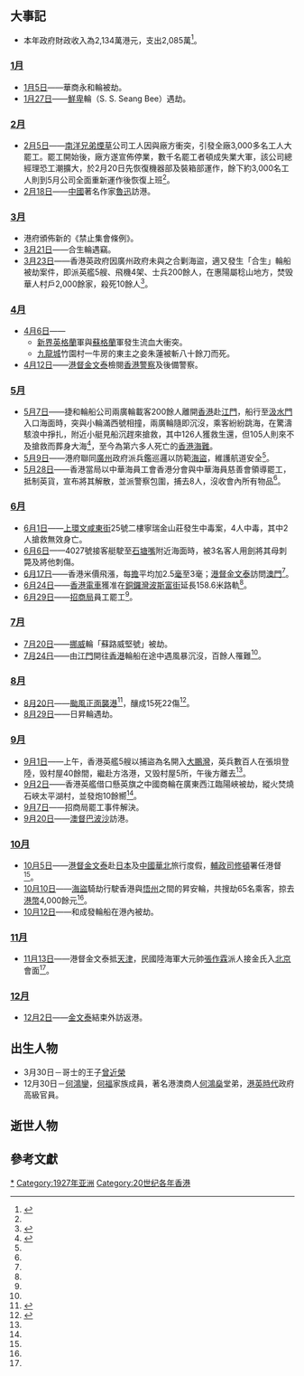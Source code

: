{{HKYearTOC|1927}}											
{{C20YearInTopic|1927年}}											
{{香港歷史}}

==大事記==
*本年政府財政收入為2,134萬港元，支出2,085萬<ref name="香港6000年">{{cite book |author=湯開建 蕭國健 陳佳榮 |year=1998年 |title=《香港6000年（遠古－1997）》 |page=頁418 |publisher=麒麟書業有限公司 |isbn=9622321232 }}{{zh-hant}}</ref>。

===[[1月|1月]]===
*[[1月5日|1月5日]]——華商永和輪被劫。
*[[1月27日|1月27日]]——[[鮮卑|鮮卑]]輪（S. S. Seang Bee）遇劫。

===[[2月|2月]]===
*[[2月5日|2月5日]]——[[南洋兄弟煙草|南洋兄弟煙草]]公司工人因與廠方衝突，引發全廠3,000多名工人大罷工。罷工開始後，廠方遂宣佈停業，數千名罷工者頓成失業大軍，該公司總經理恐工潮擴大，於2月20日先恢復機器部及裝箱部運作，餘下約3,000名工人則到5月公司全面重新運作後恢復上班<ref name="香港6000年"/>。
*[[2月18日|2月18日]]——[[中國|中國]]著名作家[[魯迅|魯迅]]訪港。

===[[3月|3月]]===
*港府頒佈新的《禁止集會條例》。
*[[3月21日|3月21日]]——合生輪遇竊。
*[[3月23日|3月23日]]——香港英政府因廣州政府未與之合剿海盜，適又發生「合生」輪船被劫案件，即派英艦5艘、飛機4架、士兵200餘人，在惠陽屬稔山地方，焚毁華人村戶2,000餘家，殺死10餘人<ref name="民">{{cite book |editors=[[李新_(1918年)|李新]]總主編，[[中國社會科學院|中國社會科學院]]近代史研究所[[中華民國史|中華民國史]]研究室，韓信夫、姜克夫主編 |title=《中華民國史大事記》 |location=北京 |publisher=[[中華書局|中華書局]] |year=2011 |isbn=9787101079982 }}</ref>{{rp|2659}}。

===[[4月|4月]]===
*[[4月6日|4月6日]]——
**[[新界|新界]][[英格蘭|英格蘭]]軍與[[蘇格蘭|蘇格蘭]]軍發生流血大衝突。
**[[九龍城|九龍城]]竹園村一牛房的東主之妾朱蓮被斬八十餘刀而死。
*[[4月12日|4月12日]]——[[港督|港督]][[金文泰|金文泰]]檢閱[[香港警察|香港警察]]及後備警察。

===[[5月|5月]]===
*[[5月7日|5月7日]]——捷和輪船公司兩廣輪載客200餘人離開[[香港|香港]]赴[[江門|江門]]，船行至[[汲水門|汲水門]]入口海面時，突與小輪滿西號相撞，兩廣輪隨即沉沒，乘客紛紛跳海，在驚濤駭浪中掙扎，附近小艇見船沉趕來搶救，其中126人獲救生還，但105人則來不及搶救而葬身大海<ref>{{cite news |title=研究兩廣輪船沉沒溺斃人命案 |publisher=[[華字日報|華字日報]]第二張第三頁 |date=1927-06-10 }}{{zh-hant}}</ref>，至今為第六多人死亡的[[香港海難|香港海難]]。
*[[5月9日|5月9日]]——港府聯同[[廣州|廣州]]政府派兵鑑巡邏以防範[[海盜|海盜]]，維護航道安全<ref name="香港6000年"/>。
*[[5月28日|5月28日]]——香港當局以中華海員工會香港分會與中華海員慈善會領導罷工，抵制英貨，宣布將其解散，並派警察包圍，捕去8人，沒收會內所有物品<ref name="民"/>{{rp|2720}}。

===[[6月|6月]]===
*[[6月1日|6月1日]]——[[上環|上環]][[文咸東街|文咸東街]]25號二樓寧瑞金山莊發生中毒案，4人中毒，其中2人搶救無效身亡。
*[[6月6日|6月6日]]——4027號接客艇駛至[[石塘嘴|石塘嘴]]附近海面時，被3名客人用劍將其母刺斃及將他刺傷。
*[[6月17日|6月17日]]——香港米價飛漲，每[[擔|擔]]平均加2.5[[毫|毫]]至3毫；[[港督|港督]][[金文泰|金文泰]]訪問[[澳門|澳門]]<ref name="香港6000年"/>。
*[[6月24日|6月24日]]——[[香港電車|香港電車]]獲准在[[銅鑼灣|銅鑼灣]][[波斯富街|波斯富街]]延長158.6米路軌<ref name="香港6000年"/>。
*[[6月29日|6月29日]]——[[招商局|招商局]]員工罷工<ref name="香港6000年"/>。

===[[7月|7月]]===
*[[7月20日|7月20日]]——[[挪威|挪威]]輪「蘇路威堅號」被劫。
*[[7月24日|7月24日]]——由[[江門|江門]]開往[[香港|香港]]輪船在途中遇風暴沉沒，百餘人罹難<ref name="香港6000年"/>。

===[[8月|8月]]===
*[[8月20日|8月20日]]——[[颱風|颱風]][[丁卯風災_(1927年8月)|正面襲港]]<ref>{{cite web |title=前日本港颶風詳紀 海面幸無重大損失 深水埗塌屋傷斃數人 各游泳棚均被颶風吹毀 颶風到時全港交通斷絕 |publisher=[[華字日報|華字日報]]第二張第三頁 |date=1927-08-22 }}{{zh-hant}}</ref>，釀成15死22傷<ref>{{cite web |title=《風雲可測 – 香港天文台與社會的變遷》第二節第11頁 |url=http://www.hko.gov.hk/publica/pubgenc.htm |publisher=[[香港天文台|香港天文台]] |date=2004年 |accessdate=2017-01-12 |archive-date=2019-10-26 |archive-url=https://web.archive.org/web/20191026113613/http://www.hko.gov.hk/publica/pubgenc.htm |dead-url=no }}{{zh-hant}}</ref>。
*[[8月29日|8月29日]]——日昇輪遇劫。

===[[9月|9月]]===
*[[9月1日|9月1日]]——上午，香港英艦5艘以捕盜為名開入[[大鵬灣_(南海)|大鵬灣]]，英兵數百人在張垻登陸，毁村屋40餘間，繼赴方洛港，又毁村屋5所，午後方離去<ref name="民"/>{{rp|2806}}。
*[[9月2日|9月2日]]——香港英艦借口懸英旗之中國商輪在廣東西江臨陽峽被劫，縱火焚燒石峽太平湖村，並發炮10餘嚮<ref name="民"/>{{rp|2808}}。
*[[9月7日|9月7日]]——招商局罷工事件解決。
*[[9月20日|9月20日]]——[[澳督|澳督]][[巴波沙|巴波沙]]訪港。

===[[10月|10月]]===
*[[10月5日|10月5日]]——[[港督|港督]][[金文泰|金文泰]]赴[[日本|日本]]及[[中國|中國]][[華北|華北]]旅行度假，[[輔政司|輔政司]][[修頓|修頓]]署任港督<ref name="香港6000年"/>。
*[[10月10日|10月10日]]——[[海盜|海盜]]騎劫行駛香港與[[悟州|悟州]]之間的昇安輪，共搜劫65名乘客，掠去[[港幣|港幣]]4,000餘元<ref name="香港6000年"/>。
*[[10月12日|10月12日]]——和成發輪船在港內被劫。

===[[11月|11月]]===
*[[11月13日|11月13日]]——港督金文泰抵[[天津|天津]]，民國陸海軍大元帥[[張作霖|張作霖]]派人接金氏入[[北京|北京]]會面<ref name="香港6000年"/>。

===[[12月|12月]]===
*[[12月2日|12月2日]]——[[金文泰|金文泰]]結束外訪返港。

==出生人物==
*3月30日－哥士的王子[[曾近榮|曾近榮]]
*12月30日－[[何鴻鑾|何鴻鑾]]，[[何福_(香港)|何福]]家族成員，著名港澳商人[[何鴻燊|何鴻燊]]堂弟，[[港英時代|港英時代]]政府高級官員。

==逝世人物==


==參考文獻==
{{reflist}}

[[Category:1927年香港|*]]
[[Category:1927年亚洲|Category:1927年亚洲]]
[[Category:20世纪各年香港|Category:20世纪各年香港]]